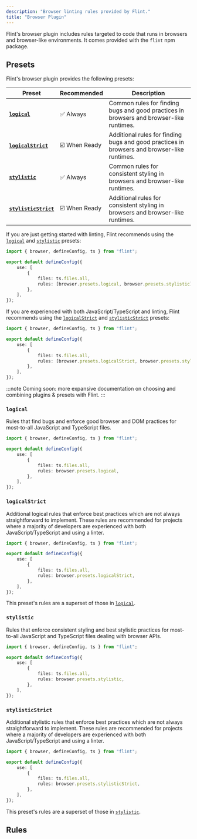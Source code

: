 ```yaml
---
description: "Browser linting rules provided by Flint."
title: "Browser Plugin"
---
```



Flint's browser plugin includes rules targeted to code that runs in browsers and browser-like environments.
It comes provided with the `flint` npm package.

## Presets

Flint's browser plugin provides the following presets:

| Preset                                    | Recommended   | Description                                                                                 |
| ----------------------------------------- | ------------- | ------------------------------------------------------------------------------------------- |
| **[`logical`](#logical)**                 | ✅ Always     | Common rules for finding bugs and good practices in browsers and browser-like runtimes.     |
| **[`logicalStrict`](#logicalstrict)**     | ☑️ When Ready | Additional rules for finding bugs and good practices in browsers and browser-like runtimes. |
| **[`stylistic`](#stylistic)**             | ✅ Always     | Common rules for consistent styling in browsers and browser-like runtimes.                  |
| **[`stylisticStrict`](#stylisticstrict)** | ☑️ When Ready | Additional rules for consistent styling in browsers and browser-like runtimes.              |

If you are just getting started with linting, Flint recommends using the [`logical`](#logical) and [`stylistic`](#stylistic) presets:

```ts title="flint.config.ts"
import { browser, defineConfig, ts } from "flint";

export default defineConfig({
	use: [
		{
			files: ts.files.all,
			rules: [browser.presets.logical, browser.presets.stylistic],
		},
	],
});
```

If you are experienced with both JavaScript/TypeScript and linting, Flint recommends using the [`logicalStrict`](#logicalstrict) and [`stylisticStrict`](#stylisticstrict) presets:

```ts title="flint.config.ts"
import { browser, defineConfig, ts } from "flint";

export default defineConfig({
	use: [
		{
			files: ts.files.all,
			rules: [browser.presets.logicalStrict, browser.presets.stylisticStrict],
		},
	],
});
```

:::note
Coming soon: more expansive documentation on choosing and combining plugins & presets with Flint.
:::

### `logical`

Rules that find bugs and enforce good browser and DOM practices for most-to-all JavaScript and TypeScript files.

```ts title="flint.config.ts"
import { browser, defineConfig, ts } from "flint";

export default defineConfig({
	use: [
		{
			files: ts.files.all,
			rules: browser.presets.logical,
		},
	],
});
```

### `logicalStrict`

Additional logical rules that enforce best practices which are not always straightforward to implement.
These rules are recommended for projects where a majority of developers are experienced with both JavaScript/TypeScript and using a linter.

```ts title="flint.config.ts"
import { browser, defineConfig, ts } from "flint";

export default defineConfig({
	use: [
		{
			files: ts.files.all,
			rules: browser.presets.logicalStrict,
		},
	],
});
```

This preset's rules are a superset of those in [`logical`](#logical).

### `stylistic`

Rules that enforce consistent styling and best stylistic practices for most-to-all JavaScript and TypeScript files dealing with browser APIs.

```ts title="flint.config.ts"
import { browser, defineConfig, ts } from "flint";

export default defineConfig({
	use: [
		{
			files: ts.files.all,
			rules: browser.presets.stylistic,
		},
	],
});
```

### `stylisticStrict`

Additional stylistic rules that enforce best practices which are not always straightforward to implement.
These rules are recommended for projects where a majority of developers are experienced with both JavaScript/TypeScript and using a linter.

```ts title="flint.config.ts"
import { browser, defineConfig, ts } from "flint";

export default defineConfig({
	use: [
		{
			files: ts.files.all,
			rules: browser.presets.stylisticStrict,
		},
	],
});
```

This preset's rules are a superset of those in [`stylistic`](#stylistic).

## Rules

<RulesTable implementing plugin="browser" />
